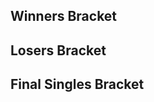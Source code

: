 {{DISPLAYTITLE:The Mango: Singles Bracket}}{{BracketMatchSMWDisambig |oldtags=CaptainJack, Glitch |newtags=Captain Jack, Glitch (player)}}{{SetGame|melee}}
{{The Mango Tabs|This=3}}
==Winners Bracket==
{{32DEWBracketA
|r1m1p1=Leffen |r1m1p1flag=se |r1m1p1score=2 |r1m1win=1
|r1m1p2=Jace |r1m1p2flag=us |r1m1p2score=0
|r1m2p1=Squid |r1m2p1flag=us |r1m2p1score=2 |r1m2win=1
|r1m2p2=Cohenski |r1m2p2flag=us |r1m2p2score=0
|r1m3p1=Westballz |r1m3p1flag=us |r1m3p1score=2 |r1m3win=1
|r1m3p2=Reno |r1m3p2flag=us |r1m3p2score=0

|r1m4p1=Swedish Delight |r1m4p1flag=us |r1m4p1score=2 |r1m4win=1
|r1m4p2=NUT |r1m4p2flag=us |r1m4p2score=0
|r1m4p1char1=sheik |r1m4p2char1=sheik |r1m4p1stock1=2 |r1m4p2stock1=0 |r1m4win1=1 |r1m4stage1=Battlefield
|r1m4p1char2=sheik |r1m4p2char2=sheik |r1m4p1stock2=2 |r1m4p2stock2=0 |r1m4win2=1 |r1m4stage2=Battlefield
|r1m4date=March 18, 2018
|r1m4details={{BracketMatchDetails|reddit=|comment=|vod=}}

|r1m5p1=S2J |r1m5p1flag=us |r1m5p1score=2 |r1m5win=1
|r1m5p2=Kevbot |r1m5p2flag=us |r1m5p2score=1
|r1m6p1=ARMY |r1m6p1flag=us |r1m6p1score=2 |r1m6win=1
|r1m6p2=Venelox |r1m6p2flag=us |r1m6p2score=0
|r1m7p1=Lucky |r1m7p1flag=us |r1m7p1score=2 |r1m7win=1
|r1m7p2=Bizzarro Flame |r1m7p2flag=us |r1m7p2score=1
|r1m8p1=Fiction |r1m8p1flag=us |r1m8p1score=2 |r1m8win=1
|r1m8p2=Zeo |r1m8p2flag=us |r1m8p2score=0

|r1m9p1=Mango |r1m9p1flag=us |r1m9p1score=2 |r1m9win=1
|r1m9p2=Lil' Snack |r1m9p2flag=us |r1m9p2score=0
|r1m9p1char1=falco |r1m9p2char1=fox |r1m9p1stock1=2 |r1m9p2stock1=0 |r1m9win1=1 |r1m9stage1=Battlefield
|r1m9p1char2=falco |r1m9p2char2=fox |r1m9p1stock2=1 |r1m9p2stock2=0 |r1m9win2=1 |r1m9stage2=Battlefield
|r1m9date=March 18, 2018
|r1m9details={{BracketMatchDetails|reddit=|comment=|vod=}}

|r1m10p1=Kalamazhu |r1m10p1flag=us |r1m10p1score=2 |r1m10win=1
|r1m10p2=CDK |r1m10p2flag=us |r1m10p2score=0
|r1m11p1=Trichael Man |r1m11p1flag=us |r1m11p1score=1 |r1m11win=2
|r1m11p2=LuigiKid|r1m11p2flag=us |r1m11p2score=2
|r1m12p1=MikeHaze |r1m12p1flag=us |r1m12p1score=1 |r1m12win=2
|r1m12p2=OkamiBW |r1m12p2flag=us |r1m12p2score=2
|r1m13p1=SFAT |r1m13p1flag=us |r1m13p1score=2 |r1m13win=1
|r1m13p2=R.O.M. |r1m13p2flag=us |r1m13p2score=0
|r1m14p1=Captain Faceroll |r1m14p1flag=us |r1m14p1score=2 |r1m14win=1
|r1m14p2=MacD |r1m14p2flag=us |r1m14p2score=1
|r1m15p1=HugS |r1m15p1flag=us |r1m15p1score=1 |r1m15win=2
|r1m15p2=MegaXmas |r1m15p2flag=us |r1m15p2score=2
|r1m16p1=Syrox |r1m16p1flag=us |r1m16p1score=2 |r1m16win=1
|r1m16p2=Smashdaddy |r1m16p2flag=us |r1m16p2score=0

|r2m1p1=Leffen |r2m1p1flag=se |r2m1p1score=1 |r2m1win=2
|r2m1p2=Squid |r2m1p2flag=us |r2m1p2score=3
|r2m1p1char1=mewtwo |r2m1p2char1=falco |r2m1p1stock1=2 |r2m1p2stock1=0 |r2m1win1=1 |r2m1stage1=Battlefield
|r2m1p1char2=mewtwo |r2m1p2char2=falco |r2m1p1stock2=0 |r2m1p2stock2=1 |r2m1win2=2 |r2m1stage2=Yoshi's Story
|r2m1p1char3=mewtwo |r2m1p2char3=falco |r2m1p1stock3=0 |r2m1p2stock3=2 |r2m1win3=2 |r2m1stage3=Final Destination
|r2m1p1char4=mewtwo |r2m1p2char4=falco |r2m1p1stock4=0 |r2m1p2stock4=2 |r2m1win4=2 |r2m1stage4=Final Destination
|r2m1date=March 18, 2018
|r2m1details={{BracketMatchDetails|reddit=https://www.reddit.com/r/smashbros/comments/85f9x3/the_mango_leffen_vs_squid/|comment=|vod=}}

|r2m2p1=Westballz |r2m2p1flag=us |r2m2p1score=1 |r2m2win=2
|r2m2p2=Swedish Delight |r2m2p2flag=us |r2m2p2score=3
|r2m2p1char1=falco |r2m2p2char1=sheik |r2m2p1stock1=0 |r2m2p2stock1=1 |r2m2win1=2 |r2m2stage1=Battlefield
|r2m2p1char2=falco |r2m2p2char2=sheik |r2m2p1stock2=3 |r2m2p2stock2=0 |r2m2win2=1 |r2m2stage2=Yoshi's Story
|r2m2p1char3=falco |r2m2p2char3=sheik |r2m2p1stock3=0 |r2m2p2stock3=2 |r2m2win3=2 |r2m2stage3=Dream Land
|r2m2p1char4=falco |r2m2p2char4=sheik |r2m2p1stock4=0 |r2m2p2stock4=3 |r2m2win4=2 |r2m2stage4=Pokémon Stadium
|r2m2date=March 18, 2018
|r2m2details={{BracketMatchDetails|reddit=|comment=|vod=}}

|r2m3p1=S2J |r2m3p1flag=us |r2m3p1score=1 |r2m3win=2
|r2m3p2=ARMY |r2m3p2flag=us |r2m3p2score=3
|r2m3p1char1=cf |r2m3p2char1=ic |r2m3p1stock1=1 |r2m3p2stock1=0 |r2m3win1=1 |r2m3stage1=Yoshi's Story
|r2m3p1char2=cf |r2m3p2char2=ic |r2m3p1stock2=0 |r2m3p2stock2=1 |r2m3win2=2 |r2m3stage2=Final Destination
|r2m3p1char3=cf |r2m3p2char3=ic |r2m3p1stock3=0 |r2m3p2stock3=2 |r2m3win3=2 |r2m3stage3=Fountain of Dreams
|r2m3p1char4=cf |r2m3p2char4=ic |r2m3p1stock4=0 |r2m3p2stock4=3 |r2m3win4=2 |r2m3stage4=Dream Land
|r2m3date=March 18, 2018
|r2m3details={{BracketMatchDetails|reddit=https://www.reddit.com/r/smashbros/comments/85fd62/the_mango_s2j_vs_army/|comment=|vod=}}

|r2m4p1=Lucky |r2m4p1flag=us |r2m4p1score=3 |r2m4win=1
|r2m4p2=Fiction |r2m4p2flag=us |r2m4p2score=1
|r2m5p1=Mango |r2m5p1flag=us |r2m5p1score=1 |r2m5win=2
|r2m5p2=Kalamazhu |r2m5p2flag=us |r2m5p2score=3
|r2m6p1=LuigiKid |r2m6p1flag=us |r2m6p1score=1 |r2m6win=2
|r2m6p2=OkamiBW |r2m6p2flag=us |r2m6p2score=3

|r2m7p1=SFAT |r2m7p1flag=us |r2m7p1score=3 |r2m7win=1
|r2m7p2=Captain Faceroll |r2m7p2flag=us |r2m7p2score=0
|r2m7p1char1=fox |r2m7p2char1=sheik |r2m7p1stock1=1 |r2m7p2stock1=0 |r2m7win1=1 |r2m7stage1=Battlefield
|r2m7p1char2=fox |r2m7p2char2=sheik |r2m7p1stock2=1 |r2m7p2stock2=0 |r2m7win2=1 |r2m7stage2=Battlefield
|r2m7p1char3=fox |r2m7p2char3=sheik |r2m7p1stock3=2 |r2m7p2stock3=0 |r2m7win3=1 |r2m7stage3=Battlefield
|r2m7date=March 18, 2018
|r2m7details={{BracketMatchDetails|reddit=|comment=|vod=}}

|r2m8p1=MegaXmas |r2m8p1flag=us |r2m8p1score=0 |r2m8win=2
|r2m8p2=Syrox |r2m8p2flag=us |r2m8p2score=3

|r3m1p1=Squid |r3m1p1flag=us |r3m1p1score=1 |r3m1win=2
|r3m1p2=Swedish Delight |r3m1p2flag=us |r3m1p2score=3
|r3m1p1char1=falco |r3m1p2char1=sheik |r3m1p1stock1=0 |r3m1p2stock1=1 |r3m1win1=2 |r3m1stage1=Fountain of Dreams
|r3m1p1char2=falco |r3m1p2char2=sheik |r3m1p1stock2=0 |r3m1p2stock2=1 |r3m1win2=2 |r3m1stage2=Final Destination
|r3m1p1char3=falco |r3m1p2char3=sheik |r3m1p1stock3=2 |r3m1p2stock3=0 |r3m1win3=1 |r3m1stage3=Final Destination
|r3m1p1char4=falco |r3m1p2char4=sheik |r3m1p1stock4=0 |r3m1p2stock4=3 |r3m1win4=2 |r3m1stage4=Dream Land
|r3m1date=March 18, 2018
|r3m1details={{BracketMatchDetails|reddit=|comment=|vod=}}

|r3m2p1=ARMY |r3m2p1flag=us |r3m2p1score=3 |r3m2win=1
|r3m2p2=Lucky |r3m2p2flag=us |r3m2p2score=1
|r3m2p1char1=ic |r3m2p2char1=fox |r3m2p1stock1=1 |r3m2p2stock1=0 |r3m2win1=1 |r3m2stage1=Yoshi's Story
|r3m2p1char2=ic |r3m2p2char2=fox |r3m2p1stock2=1 |r3m2p2stock2=0 |r3m2win2=1 |r3m2stage2=Pokémon Stadium
|r3m2p1char3=ic |r3m2p2char3=fox |r3m2p1stock3=0 |r3m2p2stock3=1 |r3m2win3=2 |r3m2stage3=Pokémon Stadium
|r3m2p1char4=ic |r3m2p2char4=fox |r3m2p1stock4=1 |r3m2p2stock4=0 |r3m2win4=1 |r3m2stage4=Final Destination
|r3m2date=March 18, 2018
|r3m2details={{BracketMatchDetails|reddit=|comment=|vod=}}

|r3m3p1=Kalamazhu |r3m3p1flag=us |r3m3p1score=3 |r3m3win=1
|r3m3p2=OkamiBW |r3m3p2flag=us |r3m3p2score=0
|r3m3p1char1=peach |r3m3p2char1=sheik |r3m3p1stock1=1 |r3m3p2stock1=0 |r3m3win1=1 |r3m3stage1=Dream Land
|r3m3p1char2=peach |r3m3p2char2=sheik |r3m3p1stock2=1 |r3m3p2stock2=0 |r3m3win2=1 |r3m3stage2=Battlefield
|r3m3p1char3=peach |r3m3p2char3=sheik |r3m3p1stock3=1 |r3m3p2stock3=0 |r3m3win3=1 |r3m3stage3=Battlefield
|r3m3date=March 18, 2018
|r3m3details={{BracketMatchDetails|reddit=|comment=|vod=}}

|r3m4p1=SFAT |r3m4p1flag=us |r3m4p1score=1 |r3m4win=2
|r3m4p2=Syrox |r3m4p2flag=us |r3m4p2score=3
|r3m4p1char1=fox |r3m4p2char1=fox |r3m4p1stock1=0 |r3m4p2stock1=1 |r3m4win1=2 |r3m4stage1=Dream Land
|r3m4p1char2=fox |r3m4p2char2=fox |r3m4p1stock2=1 |r3m4p2stock2=0 |r3m4win2=1 |r3m4stage2=Final Destination
|r3m4p1char3=fox |r3m4p2char3=fox |r3m4p1stock3=0 |r3m4p2stock3=2 |r3m4win3=2 |r3m4stage3=Yoshi's Story
|r3m4p1char4=fox |r3m4p2char4=fox |r3m4p1stock4=0 |r3m4p2stock4=1 |r3m4win4=2 |r3m4stage4=Pokémon Stadium
|r3m4date=March 18, 2018
|r3m4details={{BracketMatchDetails|reddit=|comment=|vod=}}

|r4m1p1=Swedish Delight |r4m1p1flag=us |r4m1p1score=3 |r4m1win=1
|r4m1p2=ARMY |r4m1p2flag=us |r4m1p2score=0
|r4m1p1char1=peach |r4m1p2char1=ic |r4m1p1stock1=2 |r4m1p2stock1=0 |r4m1win1=1 |r4m1stage1=Final Destination
|r4m1p1char2=peach |r4m1p2char2=ic |r4m1p1stock2=2 |r4m1p2stock2=0 |r4m1win2=1 |r4m1stage2=Pokémon Stadium
|r4m1p1char3=peach |r4m1p2char3=ic |r4m1p1stock3=1 |r4m1p2stock3=0 |r4m1win3=1 |r4m1stage3=Final Destination
|r4m1date=March 18, 2018
|r4m1details={{BracketMatchDetails|reddit=|comment=|vod=}}

|r4m2p1=Kalamazhu |r4m2p1flag=us |r4m2p1score=0 |r4m2win=2
|r4m2p2=Syrox |r4m2p2flag=us |r4m2p2score=3
|r4m2p1char1=peach |r4m2p2char1=fox |r4m2p1stock1=0 |r4m2p2stock1=2 |r4m2win1=2 |r4m2stage1=Fountain of Dreams
|r4m2p1char2=peach |r4m2p2char2=fox |r4m2p1stock2=0 |r4m2p2stock2=1 |r4m2win2=2 |r4m2stage2=Dream Land
|r4m2p1char3=peach |r4m2p2char3=fox |r4m2p1stock3=0 |r4m2p2stock3=1 |r4m2win3=2 |r4m2stage3=Final Destination
|r4m2date=March 18, 2018
|r4m2details={{BracketMatchDetails|reddit=|comment=|vod=}}
}}
==Losers Bracket==
{{64DELBracketSmwA
|column-width=160
|tourneylink=The Mango
|tourneyname=The Mango
|l1placement=49-64
|l2placement=33-48
|l3placement=25-32
|l4placement=17-24
|l5placement=13-16
|l6placement=9-12
|l7placement=7-8
|l8placement=5-6

|l1m1p1=hugsfan69fan69 |l1m1p1flag=us |l1m1p1score=1 |l1m1win=2
|l1m1p2=Munch |l1m1p2flag=us |l1m1p2score=2
|l1m2p1=Krowten |l1m2p1flag=us |l1m2p1score=0 |l1m2win=2
|l1m2p2=F12 |l1m2p2flag=us |l1m2p2score=2
|l1m3p1=Neeco |l1m3p1flag=us |l1m3p1score=DQ |l1m3win=2
|l1m3p2=Andymosity |l1m3p2flag=us |l1m3p2score={{win}}
|l1m4p1=Gooms |l1m4p1flag=us |l1m4p1score=1 |l1m4win=2
|l1m4p2=Tapez |l1m4p2flag=us |l1m4p2score=2
|l1m5p1=Hulka |l1m5p1flag=us |l1m5p1score=2 |l1m5win=1
|l1m5p2=Friend |l1m5p2flag=us |l1m5p2score=1
|l1m6p1=HomeMadeWaffles |l1m6p1flag=us |l1m6p1score=2 |l1m6win=1
|l1m6p2=Casper |l1m6p2flag=us |l1m6p2score=0
|l1m7p1=Tenshii |l1m7p1flag=us |l1m7p1score={{win}} |l1m7win=1
|l1m7p2=Beasty_turtle3 |l1m7p2flag=us |l1m7p2score=DQ
|l1m8p1=Openzmindz |l1m8p1flag=us |l1m8p1score=0 |l1m8win=2
|l1m8p2=CaptainJack |l1m8p2flag=jp |l1m8p2score=2
|l1m9p1=Dr. Light |l1m9p1flag=us |l1m9p1score=0 |l1m9win=2
|l1m9p2=fastboy |l1m9p2flag=us |l1m9p2score=2
|l1m10p1=Napkins |l1m10p1flag=us |l1m10p1score=1 |l1m10win=2
|l1m10p2=Grape |l1m10p2flag=us |l1m10p2score=2
|l1m11p1=Glitch |l1m11p1flag=us |l1m11p1score=2 |l1m11win=1
|l1m11p2=Tobes |l1m11p2flag=us |l1m11p2score=0
|l1m12p1=Kanti |l1m12p1flag=us |l1m12p1score=1 |l1m12win=2
|l1m12p2=Doomy |l1m12p2flag=us |l1m12p2score=2
|l1m13p1=Zato |l1m13p1flag=us |l1m13p1score=0 |l1m13win=2
|l1m13p2=Mist |l1m13p2flag=us |l1m13p2score=2
|l1m14p1=KaiKwonDo |l1m14p1flag=us |l1m14p1score=0 |l1m14win=2
|l1m14p2=OkayP. |l1m14p2flag=us |l1m14p2score=2
|l1m15p1=Toph |l1m15p1flag=us |l1m15p1score=0 |l1m15win=2
|l1m15p2=Shroomed |l1m15p2flag=us |l1m15p2score=3
|l1m16p1=iLoveLotLizards |l1m16p1flag=fj |l1m16p1score=0 |l1m16win=2
|l1m16p2=Epic Murloc |l1m16p2flag=us |l1m16p2score=2

|l2m1p1=Zeo |l2m1p1flag=us |l2m1p1score=2 |l2m1win=1
|l2m1p2=Munch |l2m1p2flag=us |l2m1p2score=0
|l2m2p1=Bizzarro Flame |l2m2p1flag=us |l2m2p1score=1 |l2m2win=2
|l2m2p2=F12 |l2m2p2flag=us |l2m2p2score=2
|l2m3p1=Venelox |l2m3p1flag=us |l2m3p1score=2 |l2m3win=1
|l2m3p2=Andymosity |l2m3p2flag=us |l2m3p2score=1
|l2m4p1=Kevbot |l2m4p1flag=us |l2m4p1score=2 |l2m4win=1
|l2m4p2=Tapez |l2m4p2flag=us |l2m4p2score=0
|l2m5p1=NUT |l2m5p1flag=us |l2m5p1score=2 |l2m5win=1
|l2m5p2=Hulka |l2m5p2flag=us |l2m5p2score=0
|l2m6p1=Reno |l2m6p1flag=us |l2m6p1score=1 |l2m6win=2
|l2m6p2=HomeMadeWaffles |l2m6p2flag=us |l2m6p2score=2
|l2m7p1=Cohenski |l2m7p1flag=us |l2m7p1score=1 |l2m7win=2
|l2m7p2=Tenshii |l2m7p2flag=us |l2m7p2score=2
|l2m8p1=Jace |l2m8p1flag=us |l2m8p1score=2 |l2m8win=1
|l2m8p2=CaptainJack |l2m8p2flag=jp |l2m8p2score=1
|l2m9p1=Smashdaddy |l2m9p1flag=us |l2m9p1score=2 |l2m9win=1
|l2m9p2=fastboy |l2m9p2flag=us |l2m9p2score=0
|l2m10p1=HugS |l2m10p1flag=us |l2m10p1score=2 |l2m10win=1
|l2m10p2=Grape |l2m10p2flag=us |l2m10p2score=0
|l2m11p1=MacD |l2m11p1flag=us |l2m11p1score=0 |l2m11win=2
|l2m11p2=Glitch |l2m11p2flag=us |l2m11p2score=2
|l2m12p1=R.O.M. |l2m12p1flag=us |l2m12p1score=2 |l2m12win=1
|l2m12p2=Doomy |l2m12p2flag=us |l2m12p2score=0
|l2m13p1=MikeHaze |l2m13p1flag=us |l2m13p1score=2 |l2m13win=1
|l2m13p2=Mist |l2m13p2flag=us |l2m13p2score=0
|l2m14p1=Trichael Man |l2m14p1flag=us |l2m14p1score=1 |l2m14win=2
|l2m14p2=OkayP. |l2m14p2flag=us |l2m14p2score=2
|l2m15p1=CDK |l2m15p1flag=us |l2m15p1score=2 |l2m15win=1
|l2m15p2=Shroomed |l2m15p2flag=us |l2m15p2score=0
|l2m16p1=Lil' Snack |l2m16p1flag=us |l2m16p1score=1 |l2m16win=2
|l2m16p2=Epic Murloc |l2m16p2flag=us |l2m16p2score=2

|l3m1p1=Zeo |l3m1p1flag=us |l3m1p1score=3 |l3m1win=1
|l3m1p2=F12 |l3m1p2flag=us |l3m1p2score=0
|l3m2p1=Venelox |l3m2p1flag=us |l3m2p1score=2 |l3m2win=2
|l3m2p2=Kevbot |l3m2p2flag=us |l3m2p2score=3
|l3m3p1=NUT |l3m3p1flag=us |l3m3p1score=1 |l3m3win=2
|l3m3p2=HomeMadeWaffles |l3m3p2flag=us |l3m3p2score=3
|l3m4p1=Tenshii |l3m4p1flag=us |l3m4p1score=2 |l3m4win=2
|l3m4p2=Jace |l3m4p2flag=us |l3m4p2score=3
|l3m5p1=Smashdaddy |l3m5p1flag=us |l3m5p1score=2 |l3m5win=2
|l3m5p2=HugS |l3m5p2flag=us |l3m5p2score=3
|l3m6p1=Glitch |l3m6p1flag=us |l3m6p1score=3 |l3m6win=1
|l3m6p2=R.O.M. |l3m6p2flag=us |l3m6p2score=0
|l3m7p1=MikeHaze |l3m7p1flag=us |l3m7p1score=3 |l3m7win=1
|l3m7p2=OkayP. |l3m7p2flag=us |l3m7p2score=1
|l3m8p1=CDK |l3m8p1flag=us |l3m8p1score=3 |l3m8win=1
|l3m8p2=Epic Murloc |l3m8p2flag=us |l3m8p2score=1

|l4m1p1=Westballz |l4m1p1flag=us |l4m1p1score=3 |l4m1win=1
|l4m1p2=Zeo |l4m1p2flag=us |l4m1p2score=1
|l4m2p1=Leffen |l4m2p1flag=se |l4m2p1score=3 |l4m2win=1
|l4m2p2=Kevbot |l4m2p2flag=us |l4m2p2score=1
|l4m3p1=Fiction |l4m3p1flag=us |l4m3p1score=3 |l4m3win=1
|l4m3p2=HomeMadeWaffles |l4m3p2flag=us |l4m3p2score=2
|l4m4p1=S2J |l4m4p1flag=us |l4m4p1score=3 |l4m4win=1
|l4m4p2=Jace |l4m4p2flag=us |l4m4p2score=1
|l4m5p1=LuigiKid |l4m5p1flag=us |l4m5p1score=0 |l4m5win=2
|l4m5p2=HugS |l4m5p2flag=us |l4m5p2score=3
|l4m6p1=Mango |l4m6p1flag=us |l4m6p1score=0 |l4m6win=2
|l4m6p2=Glitch |l4m6p2flag=us |l4m6p2score=3
|l4m7p1=MegaXmas |l4m7p1flag=us |l4m7p1score=3 |l4m7win=1
|l4m7p2=MikeHaze |l4m7p2flag=us |l4m7p2score=2
|l4m8p1=Captain Faceroll |l4m8p1flag=us |l4m8p1score=1 |l4m8win=2
|l4m8p2=CDK |l4m8p2flag=us |l4m8p2score=3

|l5m1p1=Westballz |l5m1p1flag=us |l5m1p1score=3 |l5m1win=1
|l5m1p2=Leffen |l5m1p2flag=se |l5m1p2score=2
|l5m1p1char1=falco |l5m1p2char1=marth |l5m1p1stock1=1 |l5m1p2stock1=0 |l5m1win1=1 |l5m1stage1=Battlefield
|l5m1p1char2=falco |l5m1p2char2=marth |l5m1p1stock2=0 |l5m1p2stock2=1 |l5m1win2=2 |l5m1stage2=Final Destination
|l5m1p1char3=falco |l5m1p2char3=marth |l5m1p1stock3=0 |l5m1p2stock3=1 |l5m1win3=2 |l5m1stage3=Pokémon Stadium
|l5m1p1char4=falco |l5m1p2char4=marth |l5m1p1stock4=2 |l5m1p2stock4=0 |l5m1win4=1 |l5m1stage4=Fountain of Dreams
|l5m1p1char5=falco |l5m1p2char5=marth |l5m1p1stock5=3 |l5m1p2stock5=0 |l5m1win5=1 |l5m1stage5=Battlefield
|l5m1date=March 18, 2018
|l5m1details={{BracketMatchDetails|reddit=|comment=|vod=}}

|l5m2p1=Fiction |l5m2p1flag=us |l5m2p1score=3 |l5m2win=1
|l5m2p2=S2J |l5m2p2flag=us |l5m2p2score=2
|l5m3p1=HugS |l5m3p1flag=us |l5m3p1score=3 |l5m3win=1
|l5m3p2=Glitch |l5m3p2flag=us |l5m3p2score=0

|l5m4p1=MegaXmas |l5m4p1flag=us |l5m4p1score=1 |l5m4win=2
|l5m4p2=CDK |l5m4p2flag=us |l5m4p2score=3
|l5m4p1char1=falco |l5m4p2char1=fox |l5m4p1stock1=1 |l5m4p2stock1=0 |l5m4win1=1 |l5m4stage1=Final Destination
|l5m4p1char2=falco |l5m4p2char2=fox |l5m4p1stock2=0 |l5m4p2stock2=1 |l5m4win2=2 |l5m4stage2=Dream Land
|l5m4p1char3=falco |l5m4p2char3=fox |l5m4p1stock3=0 |l5m4p2stock3=2 |l5m4win3=2 |l5m4stage3=Battlefield
|l5m4p1char4=falco |l5m4p2char4=fox |l5m4p1stock4=0 |l5m4p2stock4=2 |l5m4win4=2 |l5m4stage4=Battlefield
|l5m4date=March 18, 2018
|l5m4details={{BracketMatchDetails|reddit=|comment=|vod=}}

|l6m1p1=Lucky |l6m1p1flag=us |l6m1p1score=0 |l6m1win=2
|l6m1p2=Westballz |l6m1p2flag=us |l6m1p2score=3
|l6m1p1char1=fox |l6m1p2char1=falco |l6m1p1stock1=0 |l6m1p2stock1=1 |l6m1win1=2 |l6m1stage1=Yoshi's Story
|l6m1p1char2=fox |l6m1p2char2=falco |l6m1p1stock2=0 |l6m1p2stock2=4 |l6m1win2=2 |l6m1stage2=Pokémon Stadium
|l6m1p1char3=fox |l6m1p2char3=falco |l6m1p1stock3=0 |l6m1p2stock3=2 |l6m1win3=2 |l6m1stage3=Pokémon Stadium
|l6m1date=March 18, 2018
|l6m1details={{BracketMatchDetails|reddit=|comment=|vod=}}

|l6m2p1=Squid |l6m2p1flag=us |l6m2p1score=0 |l6m2win=2
|l6m2p2=Fiction |l6m2p2flag=us |l6m2p2score=3
|l6m2p1char1=falco |l6m2p2char1=fox |l6m2p1stock1=0 |l6m2p2stock1=3 |l6m2win1=2 |l6m2stage1=Battlefield
|l6m2p1char2=falco |l6m2p2char2=fox |l6m2p1stock2=0 |l6m2p2stock2=1 |l6m2win2=2 |l6m2stage2=Battlefield
|l6m2p1char3=falco |l6m2p2char3=fox |l6m2p1stock3=0 |l6m2p2stock3=4 |l6m2win3=2 |l6m2stage3=Battlefield
|l6m2date=March 18, 2018
|l6m2details={{BracketMatchDetails|reddit=|comment=|vod=}}

|l6m3p1=SFAT |l6m3p1flag=us |l6m3p1score=3 |l6m3win=1
|l6m3p2=HugS |l6m3p2flag=us |l6m3p2score=2
|l6m3p1char1=fox |l6m3p2char1=samus |l6m3p1stock1=1 |l6m3p2stock1=0 |l6m3win1=1 |l6m3stage1=Battlefield
|l6m3p1char2=fox |l6m3p2char2=samus |l6m3p1stock2=1 |l6m3p2stock2=0 |l6m3win2=1 |l6m3stage2=Fountain of Dreams
|l6m3p1char3=fox |l6m3p2char3=samus |l6m3p1stock3=0 |l6m3p2stock3=2 |l6m3win3=2 |l6m3stage3=Fountain of Dreams
|l6m3p1char4=fox |l6m3p2char4=samus |l6m3p1stock4=0 |l6m3p2stock4=1 |l6m3win4=2 |l6m3stage4=Pokémon Stadium
|l6m3p1char5=fox |l6m3p2char5=samus |l6m3p1stock5=2 |l6m3p2stock5=0 |l6m3win5=1 |l6m3stage5=Final Destination
|l6m3date=March 18, 2018
|l6m3details={{BracketMatchDetails|reddit=|comment=|vod=}}

|l6m4p1=OkamiBW |l6m4p1flag=us |l6m4p1score=1 |l6m4win=2
|l6m4p2=CDK |l6m4p2flag=us |l6m4p2score=3

|l7m1p1=Westballz |l7m1p1flag=us |l7m1p1score=DQ |l7m1win=2
|l7m1p2=Fiction |l7m1p2flag=us |l7m1p2score={{win}}
|l7m2p1=SFAT |l7m2p1flag=us |l7m2p1score=3 |l7m2win=1
|l7m2p2=CDK |l7m2p2flag=us |l7m2p2score=0

|l8m1p1=Kalamazhu |l8m1p1flag=us |l8m1p1score=3 |l8m1win=1
|l8m1p2=Fiction |l8m1p2flag=us |l8m1p2score=2
|l8m1p1char1=peach |l8m1p2char1=fox |l8m1p1stock1=0 |l8m1p2stock1=1 |l8m1win1=2 |l8m1stage1=Dream Land
|l8m1p1char2=peach |l8m1p2char2=fox |l8m1p1stock2=1 |l8m1p2stock2=0 |l8m1win2=1 |l8m1stage2=Final Destination
|l8m1p1char3=peach |l8m1p2char3=fox |l8m1p1stock3=2 |l8m1p2stock3=0 |l8m1win3=1 |l8m1stage3=Battlefield
|l8m1p1char4=peach |l8m1p2char4=fox |l8m1p1stock4=0 |l8m1p2stock4=1 |l8m1win4=2 |l8m1stage4=Battlefield
|l8m1p1char5=peach |l8m1p2char5=fox |l8m1p1stock5=1 |l8m1p2stock5=0 |l8m1win5=1 |l8m1stage5=Fountain of Dreams
|l8m1date=March 18, 2018
|l8m1details={{BracketMatchDetails|reddit=|comment=|vod=}}

|l8m2p1=ARMY |l8m2p1flag=us |l8m2p1score=1 |l8m2win=2
|l8m2p2=SFAT |l8m2p2flag=us |l8m2p2score=3
|l8m2p1char1=ic |l8m2p2char1=fox |l8m2p1stock1=0 |l8m2p2stock1=3 |l8m2win1=2 |l8m2stage1=Fountain of Dreams
|l8m2p1char2=ic |l8m2p2char2=fox |l8m2p1stock2=0 |l8m2p2stock2=1 |l8m2win2=2 |l8m2stage2=Final Destination
|l8m2p1char3=ic |l8m2p2char3=fox |l8m2p1stock3=1 |l8m2p2stock3=0 |l8m2win3=1 |l8m2stage3=Final Destination
|l8m2p1char4=ic |l8m2p2char4=fox |l8m2p1stock4=0 |l8m2p2stock4=1 |l8m2win4=2 |l8m2stage4=Battlefield
|l8m2date=March 18, 2018
|l8m2details={{BracketMatchDetails|reddit=|comment=|vod=}}
}}
<onlyinclude>
==Final Singles Bracket==
{{DEFinalSmwBracket
|column-width=200
|tourneylink=The Mango
|tourneyname=The Mango
|l1placement=4
|r2placement=3
|r3loserplacement=2
|r3winnerplacement=1

<!-- FROM WINNERS -->
|r1m1p1=Swedish Delight |r1m1p1flag=us |r1m1p1score=3
|r1m1p2=Syrox |r1m1p2flag=us |r1m1p2score=1
|r1m1win=1
|r1m1p1char1=sheik |r1m1p2char1=fox |r1m1p1stock1=1 |r1m1p2stock1=0 |r1m1win1=1 |r1m1stage1=Dream Land
|r1m1p1char2=sheik |r1m1p2char2=fox |r1m1p1stock2=0 |r1m1p2stock2=1 |r1m1win2=2 |r1m1stage2=Final Destination
|r1m1p1char3=sheik |r1m1p2char3=fox |r1m1p1stock3=2 |r1m1p2stock3=0 |r1m1win3=1 |r1m1stage3=Fountain of Dreams
|r1m1p1char4=sheik |r1m1p2char4=fox |r1m1p1stock4=3 |r1m1p2stock4=0 |r1m1win4=1 |r1m1stage4=Yoshi's Story
|r1m1date=March 18, 2018
|r1m1details={{BracketMatchDetails|reddit=|comment=|vod=}}

<!-- FROM LOSERS -->
|l1m1p1=Kalamazhu |l1m1p1flag=us |l1m1p1score=3
|l1m1p2=SFAT |l1m1p2flag=us |l1m1p2score=1
|l1m1win=1
|l1m1p1char1=peach |l1m1p2char1=fox |l1m1p1stock1=1 |l1m1p2stock1=0 |l1m1win1=1 |l1m1stage1=Dream Land
|l1m1p1char2=peach |l1m1p2char2=fox |l1m1p1stock2=0 |l1m1p2stock2=1 |l1m1win2=2 |l1m1stage2=Yoshi's Story
|l1m1p1char3=peach |l1m1p2char3=fox |l1m1p1stock3=2 |l1m1p2stock3=0 |l1m1win3=1 |l1m1stage3=Final Destination
|l1m1p1char4=peach |l1m1p2char4=fox |l1m1p1stock4=3 |l1m1p2stock4=0 |l1m1win4=1 |l1m1stage4=Battlefield
|l1m1date=March 18, 2018
|l1m1details={{BracketMatchDetails|reddit=|comment=|vod=}}

<!-- LOSERS FINALS -->
|r2m1p1=Syrox |r2m1p1flag=us |r2m1p1score=2
|r2m1p2=Kalamazhu |r2m1p2flag=us |r2m1p2score=3
|r2m1win=2
|r2m1p1char1=fox |r2m1p2char1=peach |r2m1p1stock1=1 |r2m1p2stock1=0 |r2m1win1=1 |r2m1stage1=Battlefield
|r2m1p1char2=fox |r2m1p2char2=peach |r2m1p1stock2=1 |r2m1p2stock2=0 |r2m1win2=1 |r2m1stage2=Final Destination
|r2m1p1char3=fox |r2m1p2char3=peach |r2m1p1stock3=0 |r2m1p2stock3=1 |r2m1win3=2 |r2m1stage3=Final Destination
|r2m1p1char4=fox |r2m1p2char4=peach |r2m1p1stock4=0 |r2m1p2stock4=1 |r2m1win4=2 |r2m1stage4=Yoshi's Story
|r2m1p1char5=fox |r2m1p2char5=peach |r2m1p1stock5=0 |r2m1p2stock5=3 |r2m1win5=2 |r2m1stage5=Yoshi's Story
|r2m1date=March 18, 2018
|r2m1details={{BracketMatchDetails|reddit=|comment=|vod=}}

<!-- GRAND FINALS -->
|r3m1p1=Swedish Delight |r3m1p1flag=us |r3m1p1score=3 |r3m2p1score=
|r3m1p2=Kalamazhu |r3m1p2flag=us |r3m1p2score=0 |r3m2p2score=
|r3m1win=1
|r3m1p1char1=sheik |r3m1p2char1=peach |r3m1p1stock1=2 |r3m1p2stock1=0 |r3m1win1=1 |r3m1stage1=Fountain of Dreams
|r3m1p1char2=sheik |r3m1p2char2=peach |r3m1p1stock2=1 |r3m1p2stock2=0 |r3m1win2=1 |r3m1stage2=Final Destination
|r3m1p1char3=sheik |r3m1p2char3=peach |r3m1p1stock3=2 |r3m1p2stock3=0 |r3m1win3=1 |r3m1stage3=Final Destination
|r3m1date=March 18, 2018
|r3m1details={{BracketMatchDetails|reddit=|comment=|vod=}}
}}
</onlyinclude>
